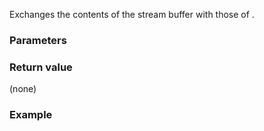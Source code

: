 {{cpp/io/basic_streambuf/title|swap}}
{{cpp/io/basic_streambuf/navbar}}
{{dcl begin}}
{{dcl | since=c++11 | 1=
void swap( basic_streambuf&amp; other );
}}
{{dcl end}}

Exchanges  the contents of the stream buffer with those of {{tt|other}}. 

===Parameters===
{{par begin}}
{{par | other | stream buffer to exchange contents with}}
{{par end}}

===Return value===
(none)

{{cpp/impldef exception}}

===Example===
{{example|
 | code=
 | output=
}}

{{langlinks|ja|zh}}
